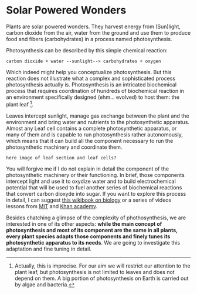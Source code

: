 # Solar Powered Wonders

Plants are solar powered wonders. They harvest energy from (Sun)light, carbon dioxide from the air, water from the ground and use them to produce food and fibers (carbohydrates) in a process named photosynthesis.

Photosynthesis can be described by this simple chemical reaction:

```
carbon dioxide + water --sunlight--> carbohydrates + oxygen
```

Which indeed might help you conceptualize photosynthesis. But this reaction does not illustrate what a complex and sophisticated process photosynthesis actually is. Photosynthesis is an intricated biochemical process that requires coordination of hundreds of biochemical reaction in an environment specifically designed (ehm... evolved) to host them: the plant leaf ^[Actually, this is imprecise. For our aim we will restrict our attention to the plant leaf, but photosynthesis is not limited to leaves and does not depend on them. A big portion of photosynthesis on Earth is carried out by algae and bacteria.].

Leaves intercept sunlight, manage gas exchange between the plant and the environment and bring water and nutrients to the photosynthetic apparatus. Almost any Leaf cell contains a complete photosynthetic apparatus, or many of them and is capable to run photosynthesis rather autonomously, which means that it can build all the component necessary to run the photosynthetic machinery and coordinate them.

```
here image of leaf section and leaf cells?
```

You will forgive me if I do not explain in detail the component of the photosynthetic machinery or their functioning. In brief, those components intercept light and use it to oxydize water and to build electrochemical potential that will be used to fuel another series of biochemical reactions that convert carbon dioxyde into sugar. If you want to explore this process in detail, I can suggest [this wikibook on biology](https://en.wikibooks.org/wiki/Biology%2C_Answering_the_Big_Questions_of_Life/Photosynthesis) or a series of videos lessons from [MIT](https://www.youtube.com/user/MIT/search?query=photosynthesis) and [Khan academy](https://www.khanacademy.org/science/biology/photosynthesis-in-plants).

Besides chatching a glimpse of the complexity of phothosynthesis, we are interested in one of its other aspects: **while the main concept of photosynthesis and most of its component are the same in all plants, every plant species adapts those components and finely tunes its photosynthetic apparatus to its needs**. We are going to investigate this adaptation and fine tuning in detail.
